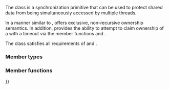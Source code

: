 {{cpp/title|timed_mutex}}
{{cpp/thread/timed_mutex/navbar}}
{{ddcl|header=mutex|since=c++11|1=
class timed_mutex;
}}

The {{tt|timed_mutex}} class is a synchronization primitive that can be used to protect shared data from being simultaneously accessed by multiple threads. 

In a manner similar to {{ltt|cpp/thread/mutex}}, {{tt|timed_mutex}} offers exclusive, non-recursive ownership semantics. In addition, {{tt|timed_mutex}} provides the ability to attempt to claim ownership of a {{tt|timed_mutex}} with a timeout via the member functions {{ltf|cpp/thread/timed_mutex/try_lock_for}} and {{ltf|cpp/thread/timed_mutex/try_lock_until}}.

The {{tt|timed_mutex}} class satisfies all requirements of {{named req|TimedMutex}} and {{named req|StandardLayoutType}}.

===Member types===
{{dsc begin}}
{{dsc hitem|Member type|Definition}}
{{dsc inc|cpp/thread/dsc native_handle_type|timed_mutex}}
{{dsc end}}

===Member functions===
{{dsc begin}}
{{dsc inc|cpp/thread/mutex/dsc constructor|timed_mutex}}
{{dsc inc|cpp/thread/mutex/dsc destructor|timed_mutex}}
{{dsc inc|cpp/thread/mutex/dsc operator{{=}}}}

{{dsc h2|Locking}}
{{dsc inc|cpp/thread/mutex/dsc lock|timed_mutex}}
{{dsc inc|cpp/thread/mutex/dsc try_lock|timed_mutex}}
{{dsc inc|cpp/thread/mutex/dsc try_lock_for|timed_mutex}}
{{dsc inc|cpp/thread/mutex/dsc try_lock_until|timed_mutex}}
{{dsc inc|cpp/thread/mutex/dsc unlock|timed_mutex}}

{{dsc h2|Native handle}}
{{dsc inc|cpp/thread/mutex/dsc native_handle|timed_mutex}}
{{dsc end}}

{{langlinks|de|es|fr|it|ja|pt|ru|zh}}